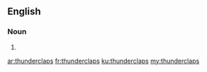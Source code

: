 ==English==

===Noun===
{{head|en|plural}}

# {{plural of|thunderclap|lang=en}}

[[ar:thunderclaps]]
[[fr:thunderclaps]]
[[ku:thunderclaps]]
[[my:thunderclaps]]
